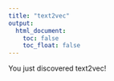 ```yaml
---
title: "text2vec"
output:
  html_document:
    toc: false
    toc_float: false
---
```


You just discovered text2vec!
